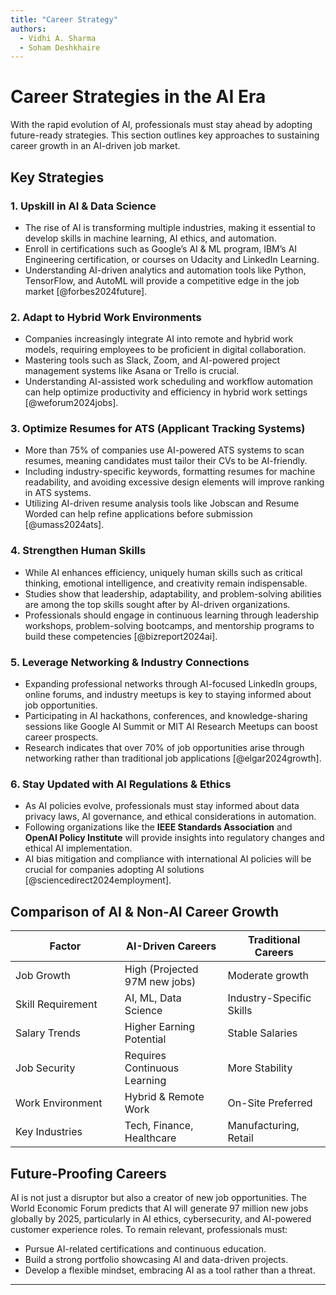 ```yaml
---
title: "Career Strategy"
authors: 
  - Vidhi A. Sharma
  - Soham Deshkhaire
---
```


# Career Strategies in the AI Era

With the rapid evolution of AI, professionals must stay ahead by adopting future-ready strategies. This section outlines key approaches to sustaining career growth in an AI-driven job market.

## Key Strategies

### 1. **Upskill in AI & Data Science**
   - The rise of AI is transforming multiple industries, making it essential to develop skills in machine learning, AI ethics, and automation.
   - Enroll in certifications such as Google's AI & ML program, IBM’s AI Engineering certification, or courses on Udacity and LinkedIn Learning.
   - Understanding AI-driven analytics and automation tools like Python, TensorFlow, and AutoML will provide a competitive edge in the job market [@forbes2024future].

### 2. **Adapt to Hybrid Work Environments**
   - Companies increasingly integrate AI into remote and hybrid work models, requiring employees to be proficient in digital collaboration.
   - Mastering tools such as Slack, Zoom, and AI-powered project management systems like Asana or Trello is crucial.
   - Understanding AI-assisted work scheduling and workflow automation can help optimize productivity and efficiency in hybrid work settings [@weforum2024jobs].

### 3. **Optimize Resumes for ATS (Applicant Tracking Systems)**
   - More than 75% of companies use AI-powered ATS systems to scan resumes, meaning candidates must tailor their CVs to be AI-friendly.
   - Including industry-specific keywords, formatting resumes for machine readability, and avoiding excessive design elements will improve ranking in ATS systems.
   - Utilizing AI-driven resume analysis tools like Jobscan and Resume Worded can help refine applications before submission [@umass2024ats].

### 4. **Strengthen Human Skills**
   - While AI enhances efficiency, uniquely human skills such as critical thinking, emotional intelligence, and creativity remain indispensable.
   - Studies show that leadership, adaptability, and problem-solving abilities are among the top skills sought after by AI-driven organizations.
   - Professionals should engage in continuous learning through leadership workshops, problem-solving bootcamps, and mentorship programs to build these competencies [@bizreport2024ai].

### 5. **Leverage Networking & Industry Connections**
   - Expanding professional networks through AI-focused LinkedIn groups, online forums, and industry meetups is key to staying informed about job opportunities.
   - Participating in AI hackathons, conferences, and knowledge-sharing sessions like Google AI Summit or MIT AI Research Meetups can boost career prospects.
   - Research indicates that over 70% of job opportunities arise through networking rather than traditional job applications [@elgar2024growth].

### 6. **Stay Updated with AI Regulations & Ethics**
   - As AI policies evolve, professionals must stay informed about data privacy laws, AI governance, and ethical considerations in automation.
   - Following organizations like the **IEEE Standards Association** and **OpenAI Policy Institute** will provide insights into regulatory changes and ethical AI implementation.
   - AI bias mitigation and compliance with international AI policies will be crucial for companies adopting AI solutions [@sciencedirect2024employment].

## Comparison of AI & Non-AI Career Growth

| Factor                        | AI-Driven Careers            | Traditional Careers         |
|------------------------------|-----------------------------|-----------------------------|
| Job Growth                   | High (Projected 97M new jobs) | Moderate growth             |
| Skill Requirement            | AI, ML, Data Science        | Industry-Specific Skills    |
| Salary Trends                | Higher Earning Potential   | Stable Salaries             |
| Job Security                 | Requires Continuous Learning | More Stability              |
| Work Environment             | Hybrid & Remote Work        | On-Site Preferred           |
| Key Industries               | Tech, Finance, Healthcare  | Manufacturing, Retail       |

## Future-Proofing Careers
AI is not just a disruptor but also a creator of new job opportunities. The World Economic Forum predicts that AI will generate 97 million new jobs globally by 2025, particularly in AI ethics, cybersecurity, and AI-powered customer experience roles. To remain relevant, professionals must:

- Pursue AI-related certifications and continuous education.
- Build a strong portfolio showcasing AI and data-driven projects.
- Develop a flexible mindset, embracing AI as a tool rather than a threat.

---
